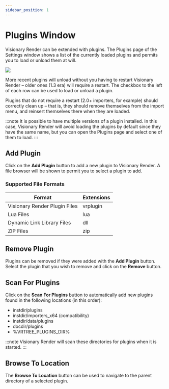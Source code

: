 ```yaml
---
sidebar_position: 1
---
```


# Plugins Window

Visionary Render can be extended with plugins. The Plugins page of the Settings window shows a list of the currently loaded plugins and permits you to load or unload them at will.

![](/img/visren-prog/plugins-window.png)

More recent plugins will unload without you having to restart Visionary Render – older ones (1.3 era) will require a restart. The checkbox to the left of each row can be used to load or unload a plugin.

Plugins that do not require a restart (2.0+ importers, for example) should correctly clean up – that is, they should remove themselves from the import menu, and reinsert themselves there when they are loaded.

:::note
It is possible to have multiple versions of a plugin installed. In this case, Visionary Render will avoid loading the plugins by default since they have the same name, but you can open the Plugins page and select one of them to load.
:::

## Add Plugin

Click on the **Add Plugin** button to add a new plugin to Visionary Render. A file browser will be shown to permit you to select a plugin to add.

### Supported File Formats

| Format                        | Extensions |
|-------------------------------|------------|
| Visionary Render Plugin Files | vrplugin   |
| Lua Files                     | lua        |
| Dynamic Link Library Files    | dll        |
| ZIP Files                     | zip        |

## Remove Plugin

Plugins can be removed if they were added with the **Add Plugin** button. Select the plugin that you wish to remove and click on the **Remove** button.

## Scan For Plugins

Click on the **Scan For Plugins** button to automatically add new plugins found in the following locations (in this order):

- instdir/plugins
- instdir/importers_x64 (compatibility)
- instdir/data/plugins
- docdir/plugins
- %VRTREE_PLUGINS_DIR%

:::note
Visionary Render will scan these directories for plugins when it is started.
:::

## Browse To Location

The **Browse To Location** button can be used to navigate to the parent directory of a selected plugin.
